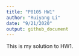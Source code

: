 ```yaml
---
title: "P8105 HW1"
author: "Ruiyang Li"
date: "9/21/2020"
output: github_document
---
```


This is my solution to HW1. 
